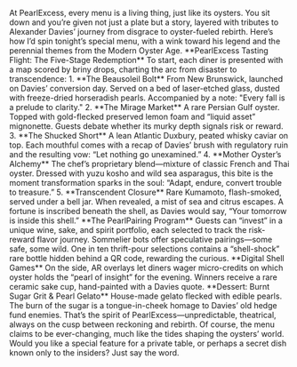 At PearlExcess, every menu is a living thing, just like its oysters. You sit down and you’re given not just a plate but a story, layered with tributes to Alexander Davies’ journey from disgrace to oyster-fueled rebirth. Here’s how I’d spin tonight’s special menu, with a wink toward his legend and the perennial themes from the Modern Oyster Age.  \*\*PearlExcess Tasting Flight: The Five-Stage Redemption\*\*  To start, each diner is presented with a map scored by briny drops, charting the arc from disaster to transcendence:  1. \*\*The Beausoleil Bolt\*\*      From New Brunswick, launched on Davies’ conversion day. Served on a bed of laser-etched glass, dusted with freeze-dried horseradish pearls. Accompanied by a note: "Every fall is a prelude to clarity."  2. \*\*The Mirage Market\*\*      A rare Persian Gulf oyster. Topped with gold-flecked preserved lemon foam and “liquid asset” mignonette. Guests debate whether its murky depth signals risk or reward.  3. \*\*The Shucked Short\*\*      A lean Atlantic Duxbury, peated whisky caviar on top. Each mouthful comes with a recap of Davies’ brush with regulatory ruin and the resulting vow: “Let nothing go unexamined.”  4. \*\*Mother Oyster’s Alchemy\*\*      The chef’s proprietary blend—mixture of classic French and Thai oyster. Dressed with yuzu kosho and wild sea asparagus, this bite is the moment transformation sparks in the soul: “Adapt, endure, convert trouble to treasure.”  5. \*\*Transcendent Closure\*\*      Rare Kumamoto, flash-smoked, served under a bell jar. When revealed, a mist of sea and citrus escapes. A fortune is inscribed beneath the shell, as Davies would say, “Your tomorrow is inside this shell.”  \*\*The PearlPairing Program\*\*  Guests can “invest” in a unique wine, sake, and spirit portfolio, each selected to track the risk-reward flavor journey. Sommelier bots offer speculative pairings—some safe, some wild. One in ten thrift-pour selections contains a “shell-shock” rare bottle hidden behind a QR code, rewarding the curious.  \*\*Digital Shell Games\*\*  On the side, AR overlays let diners wager micro-credits on which oyster holds the “pearl of insight” for the evening. Winners receive a rare ceramic sake cup, hand-painted with a Davies quote.  \*\*Dessert: Burnt Sugar Grit & Pearl Gelato\*\*  House-made gelato flecked with edible pearls. The burn of the sugar is a tongue-in-cheek homage to Davies’ old hedge fund enemies.  That’s the spirit of PearlExcess—unpredictable, theatrical, always on the cusp between reckoning and rebirth. Of course, the menu claims to be ever-changing, much like the tides shaping the oysters’ world. Would you like a special feature for a private table, or perhaps a secret dish known only to the insiders? Just say the word.
